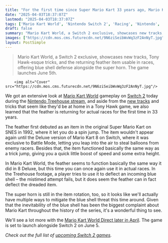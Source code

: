 ```yaml
---
title: "For the first time since Super Mario Kart 33 years ago, Mario Kart World brings the feather back to actual races and it seems like it can even stop the dreaded blue shell"
date: "2025-04-03T18:37:07Z"
lastmod: "2025-04-03T18:37:07Z"
tags: ['Mario Kart World', 'Nintendo Switch 2', 'Racing', 'Nintendo', 'Kart Racing']
draft: false
summary: "Mario Kart World, a Switch 2 exclusive, showcases new tracks,  Tony Hawk-esque tricks, and the returning feather item usable in races, offering  blue shell defense alongside the super horn.  The game launches June 5th."
images: ["https://cdn.mos.cms.futurecdn.net/9N6ziSeibWvWq3zF2AnNyT.jpg"]
layout: PostSimple
---
```

> Mario Kart World, a Switch 2 exclusive, showcases new tracks,  Tony Hawk-esque tricks, and the returning feather item usable in races, offering  blue shell defense alongside the super horn.  The game launches June 5th.


        <img alt="Cover" src="https://cdn.mos.cms.futurecdn.net/9N6ziSeibWvWq3zF2AnNyT.jpg"/>
        
We got an extensive look at [Mario Kart World](https://www.gamesradar.com/games/mario-kart-world-guide/) gameplay on [Switch 2](https://www.gamesradar.com/nintendo-switch-2-guide/) today during the [Nintendo Treehouse stream](https://www.youtube.com/watch?v=MkNm2wmpyto), and aside from the [new tracks](https://www.gamesradar.com/games/super-mario/a-new-mario-kart-world-track-remakes-1981s-og-donkey-kong-with-parkour-that-would-make-titanfall-2-blush/) and tricks that seem like they'd be at home in a Tony Hawk game, we also learned that the feather is returning for actual races for the first time in 33 years.

The feather first debuted as an item in the original Super Mario Kart on SNES in 1992, where it let you do a spin jump. The item wouldn't appear again until the Deluxe version of Mario Kart 8 on Switch, where it was exclusive to Battle Mode, letting you leap into the air to steal balloons from enemy racers. Besides that, the item functioned basically the same way as a trick jump, giving you a quick little boost of speed and some extra height.

In Mario Kart World, the feather seems to function basically the same way it did in 8 Deluxe, but this time you can once again use it in actual races. In the Treehouse footage, a player tries to use it to deflect an incoming blue shell – the mistimed attempt fails, but it does seem the feather can in fact deflect the dreaded item.

The super horn is still in the item rotation, too, so it looks like we'll actually have multiple ways to mitigate the blue shell threat this time around. Given that the inevitability of the blue shell has been the biggest complaint about Mario Kart throughout the history of the series, it's a wonderful thing to see.

We'll see a lot more with the [Mario Kart World Direct later in April](https://www.gamesradar.com/games/racing/mario-kart-world-the-switch-2-exclusive-racing-game-is-getting-its-own-dedicated-nintendo-direct-this-month/). The game is set to launch alongside Switch 2 on June 5.

*Check out the full list of *[<em>upcoming Switch 2 games</em>](https://www.gamesradar.com/upcoming-switch-2-games/)*.*
        